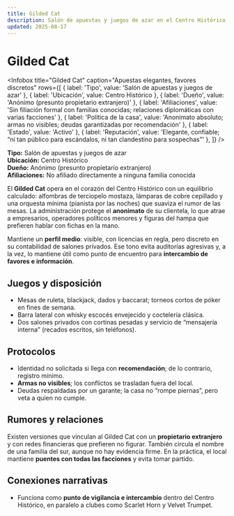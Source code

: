```yaml
---
title: Gilded Cat
description: Salón de apuestas y juegos de azar en el Centro Histórico; recinto elegante con política estricta de anonimato y reputación ambigua.
updated: 2025-08-17
---
```



# Gilded Cat

<Infobox
  title="Gilded Cat"
  caption="Apuestas elegantes, favores discretos"
  rows={[
    { label: 'Tipo', value: 'Salón de apuestas y juegos de azar' },
    { label: 'Ubicación', value: <Link to="/CrSaSo/lugares/Centro%20Histórico">Centro Histórico</Link> },
    { label: 'Dueño', value: 'Anónimo (presunto propietario extranjero)' },
    { label: 'Afiliaciones', value: 'Sin filiación formal con familias conocidas; relaciones diplomáticas con varias facciones' },
    { label: 'Política de la casa', value: 'Anonimato absoluto; armas no visibles; deudas garantizadas por recomendación' },
    { label: 'Estado', value: 'Activo' },
    { label: 'Reputación', value: 'Elegante, confiable; “ni tan público para escándalos, ni tan clandestino para sospechas”' },
  ]}
/>

**Tipo:** Salón de apuestas y juegos de azar  
**Ubicación:** <Link to="/CrSaSo/lugares/Centro%20Histórico">Centro Histórico</Link>  
**Dueño:** Anónimo (presunto propietario extranjero)  
**Afiliaciones:** No afiliado directamente a ninguna familia conocida

El **Gilded Cat** opera en el corazón del Centro Histórico con un equilibrio calculado: alfombras de terciopelo mostaza, lámparas de cobre cepillado y una orquesta mínima (pianista por las noches) que suaviza el rumor de las mesas. La administración protege el **anonimato** de su clientela, lo que atrae a empresarios, operadores políticos menores y figuras del hampa que prefieren hablar con fichas en la mano.

Mantiene un **perfil medio**: visible, con licencias en regla, pero discreto en su contabilidad de salones privados. Ese tono evita auditorías agresivas y, a la vez, lo mantiene útil como punto de encuentro para **intercambio de favores e información**.

## Juegos y disposición
- Mesas de ruleta, blackjack, dados y baccarat; torneos cortos de póker en fines de semana.  
- Barra lateral con whisky escocés envejecido y coctelería clásica.  
- Dos salones privados con cortinas pesadas y servicio de “mensajería interna” (recados escritos, sin teléfonos).

## Protocolos
- Identidad no solicitada si llega con **recomendación**; de lo contrario, registro mínimo.  
- **Armas no visibles**; los conflictos se trasladan fuera del local.  
- Deudas respaldadas por un garante; la casa no “rompe piernas”, pero veta a quien no cumple.

## Rumores y relaciones
Existen versiones que vinculan al Gilded Cat con un **propietario extranjero** y con redes financieras que prefieren no figurar. También circula el nombre de una familia del sur, aunque no hay evidencia firme. En la práctica, el local mantiene **puentes con todas las facciones** y evita tomar partido.

## Conexiones narrativas
- Funciona como **punto de vigilancia e intercambio** dentro del <Link to="/CrSaSo/lugares/Centro%20Histórico">Centro Histórico</Link>, en paralelo a clubes como Scarlet Horn y Velvet Trumpet.  
